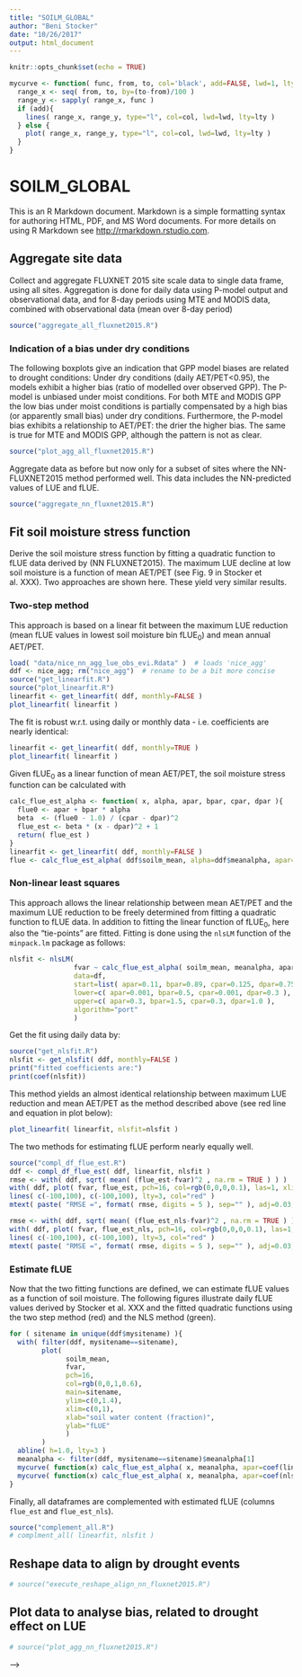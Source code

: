 ```yaml
---
title: "SOILM_GLOBAL"
author: "Beni Stocker"
date: "10/26/2017"
output: html_document
---
```


```r
knitr::opts_chunk$set(echo = TRUE)
```

```r
mycurve <- function( func, from, to, col='black', add=FALSE, lwd=1, lty=1 ){
  range_x <- seq( from, to, by=(to-from)/100 )
  range_y <- sapply( range_x, func )
  if (add){
    lines( range_x, range_y, type="l", col=col, lwd=lwd, lty=lty )
  } else {
    plot( range_x, range_y, type="l", col=col, lwd=lwd, lty=lty )
  }
}

```
# SOILM_GLOBAL

This is an R Markdown document. Markdown is a simple formatting syntax for authoring HTML, PDF, and MS Word documents. For more details on using R Markdown see <http://rmarkdown.rstudio.com>.

## Aggregate site data

Collect and aggregate FLUXNET 2015 site scale data to single data frame, using all sites. Aggregation is done for daily data using P-model output and observational data, and for 8-day periods using MTE and MODIS data, combined with observational data (mean over 8-day period)
```r
source("aggregate_all_fluxnet2015.R")
```

### Indication of a bias under dry conditions
The following boxplots give an indication that GPP model biases are related to drought conditions: Under dry conditions (daily AET/PET<0.95), the models exhibit a higher bias (ratio of modelled over observed GPP). The P-model is unbiased under moist conditions. For both MTE and MODIS GPP the low bias under moist conditions is partially compensated by a high bias (or apparently small bias) under dry conditions. Furthermore, the P-model bias exhibits a relationship to AET/PET: the drier the higher bias. The same is true for MTE and MODIS GPP, although the pattern is not as clear.
```r
source("plot_agg_all_fluxnet2015.R")
```

Aggregate data as before but now only for a subset of sites where the NN-FLUXNET2015 method performed well. This data includes the NN-predicted values of LUE and fLUE.
```r
source("aggregate_nn_fluxnet2015.R")
```

## Fit soil moisture stress function
Derive the soil moisture stress function by fitting a quadratic function to fLUE data derived by (NN FLUXNET2015). The maximum LUE decline at low soil moisture is a function of mean AET/PET (see Fig. 9 in Stocker et al. XXX). Two approaches are shown here. These yield very similar results.

### Two-step method
This approach is based on a linear fit between the maximum LUE reduction (mean fLUE values in lowest soil moisture bin fLUE$_0$) and mean annual AET/PET.
```r
load( "data/nice_nn_agg_lue_obs_evi.Rdata" )  # loads 'nice_agg'
ddf <- nice_agg; rm("nice_agg")  # rename to be a bit more concise
source("get_linearfit.R")
source("plot_linearfit.R")
linearfit <- get_linearfit( ddf, monthly=FALSE )
plot_linearfit( linearfit )
```

The fit is robust w.r.t. using daily or monthly data - i.e. coefficients are nearly identical:
```r
linearfit <- get_linearfit( ddf, monthly=TRUE )
plot_linearfit( linearfit )
```
Given fLUE$_0$ as a linear function of mean AET/PET, the soil moisture stress function can be calculated with 
```r
calc_flue_est_alpha <- function( x, alpha, apar, bpar, cpar, dpar ){
  flue0 <- apar + bpar * alpha
  beta  <- (flue0 - 1.0) / (cpar - dpar)^2
  flue_est <- beta * (x - dpar)^2 + 1
  return( flue_est )
}
linearfit <- get_linearfit( ddf, monthly=FALSE )
flue <- calc_flue_est_alpha( ddf$soilm_mean, alpha=ddf$meanalpha, apar=coef(linearfit$linmod)[1], bpar=coef(linearfit$linmod)[2], cpar=0.125, dpar=0.75 )
```

### Non-linear least squares
This approach allows the linear relationship between mean AET/PET and the maximum LUE reduction to be freely determined from fitting a quadratic function to fLUE data. In addition to fitting the linear function of fLUE$_0$, here also the "tie-points" are fitted. Fitting is done using the `nlsLM` function of the `minpack.lm` package as follows:
```r
nlsfit <- nlsLM( 
                fvar ~ calc_flue_est_alpha( soilm_mean, meanalpha, apar, bpar, cpar, dpar ),
                data=df,
                start=list( apar=0.11, bpar=0.89, cpar=0.125, dpar=0.75 ),
                lower=c( apar=0.001, bpar=0.5, cpar=0.001, dpar=0.3 ),
                upper=c( apar=0.3, bpar=1.5, cpar=0.3, dpar=1.0 ),
                algorithm="port"
                ) 
```
Get the fit using daily data by:
```r
source("get_nlsfit.R")
nlsfit <- get_nlsfit( ddf, monthly=FALSE )
print("fitted coefficients are:")
print(coef(nlsfit))
```
This method yields an almost identical relationship between maximum LUE reduction and mean AET/PET as the method described above (see red line and equation in plot below):
```r
plot_linearfit( linearfit, nlsfit=nlsfit )
```

The two methods for estimating fLUE perform nearly equally well. 

```r
source("compl_df_flue_est.R")
ddf <- compl_df_flue_est( ddf, linearfit, nlsfit )
rmse <- with( ddf, sqrt( mean( (flue_est-fvar)^2 , na.rm = TRUE ) ) )
with( ddf, plot( fvar, flue_est, pch=16, col=rgb(0,0,0,0.1), las=1, xlim=c(-0.5, 2), ylim=c(0.2, 1) ) )
lines( c(-100,100), c(-100,100), lty=3, col="red" )
mtext( paste( "RMSE =", format( rmse, digits = 5 ), sep="" ), adj=0.03, cex=1, line=-2, col="red" )

rmse <- with( ddf, sqrt( mean( (flue_est_nls-fvar)^2 , na.rm = TRUE ) ) )
with( ddf, plot( fvar, flue_est_nls, pch=16, col=rgb(0,0,0,0.1), las=1, xlim=c(-0.5, 2), ylim=c(0.2, 1) ) )
lines( c(-100,100), c(-100,100), lty=3, col="red" )
mtext( paste( "RMSE =", format( rmse, digits = 5 ), sep="" ), adj=0.03, cex=1, line=-2, col="red" )
```

### Estimate fLUE
Now that the two fitting functions are defined, we can estimate fLUE values as a function of soil moisture. The following figures illustrate daily fLUE values derived by Stocker et al. XXX and the fitted quadratic functions using the two step method (red) and the NLS method (green).
```r
for ( sitename in unique(ddf$mysitename) ){
  with( filter(ddf, mysitename==sitename),
        plot(
              soilm_mean, 
              fvar,
              pch=16,
              col=rgb(0,0,1,0.6),
              main=sitename,
              ylim=c(0,1.4),
              xlim=c(0,1),
              xlab="soil water content (fraction)",
              ylab="fLUE"            
              )
        )
  abline( h=1.0, lty=3 )
  meanalpha <- filter(ddf, mysitename==sitename)$meanalpha[1]
  mycurve( function(x) calc_flue_est_alpha( x, meanalpha, apar=coef(linearfit$linmod)[1], bpar=coef(linearfit$linmod)[2], cpar=0.125, dpar=0.75 ), from=0.0, to=1.0, col='red', add=TRUE, lwd=2 )
  mycurve( function(x) calc_flue_est_alpha( x, meanalpha, apar=coef(nlsfit)[[ "apar" ]], bpar=coef(nlsfit)[[ "bpar" ]], cpar=coef(nlsfit)[[ "cpar" ]], dpar=coef(nlsfit)[[ "dpar" ]] ), from=0.0, to=1.0, col='green', add=TRUE, lwd=2 )
}
```

Finally, all dataframes are complemented with estimated fLUE (columns `flue_est` and `flue_est_nls`).
```r
source("complement_all.R")
# complment_all( linearfit, nlsfit )
```

## Reshape data to align by drought events
```r
# source("execute_reshape_align_nn_fluxnet2015.R")
```

## Plot data to analyse bias, related to drought effect on LUE
```r
# source("plot_agg_nn_fluxnet2015.R")
```

<!-- -->

<!-- 1. Define relationship between fLUE_0 and annual mean AET/PET -->
<!-- ```{r flue_0} -->
<!-- source("get_function_fvar_vs_soilm.R") -->
<!-- ``` -->

<!-- 2. Define correction function (function of soil moisture) for each site -->
<!-- ```{r correctionfunction, eval=FALSE} -->
<!-- source("xxx.R") -->
<!-- ``` -->

<!-- 3. Apply function to estimate fLUE -->
<!-- ```{r, eval=FALSE} -->
<!-- source("xxx.R") -->
<!-- ``` -->

<!-- 4. Calculate corrected GPP -->
<!-- ```{r, eval=FALSE} -->
<!-- source("xxx.R") -->
<!-- ``` -->

<!-- ## Align data by drought events (dbt whether necessary -> check ratio vs. fLUE plot) -->

<!-- ## Plot bias versus dryness -->

<!-- ## in R, get IAV (distribution across gridcells) of P-model before and after soil moisture correction, MODIS GPP, MTE GPP, TRENDY models -->

<!-- ### Process TRENDY outputs -->

<!-- 1. Subset years 1982-2015 -->
<!-- Using CDO: -->
<!-- ```{sh} -->
<!-- cdo selyear,1982/2015 CABLE-POP_S2_gpp.nc CABLE-POP_S2_gpp_sub.nc -->
<!-- cdo selyear,1982/2015 CLASS-CTEM_S2_gpp.nc CLASS-CTEM_S2_gpp_sub.nc -->
<!-- cdo selyear,1982/2015 CLM4.5_S2_gpp.nc CLM4.5_S2_gpp_sub.nc -->
<!-- cdo selyear,1982/2015 ISAM_S2_gpp.nc ISAM_S2_gpp_sub.nc -->
<!-- cdo selyear,1982/2015 JSBACH_S2_gpp.nc JSBACH_S2_gpp_sub.nc -->
<!-- cdo selyear,1982/2015 LPJ-GUESS_S2_gpp_fEst_sub.nc LPJ-GUESS_S2_gpp_fEst.nc -->
<!-- cdo selyear,1982/2015 VEGAS_S2_gpp_sub.nc VEGAS_S2_gpp.nc -->
<!-- cdo selyear,1982/2015 VISIT_S2_gpp.nc VISIT_S2_gpp_sub.nc -->
<!-- ``` -->

<!-- Using R for problematic files: -->
<!-- ```{r} -->
<!-- source("selyears_dlem.R") -->
<!-- source("selyears_jules.R") -->
<!-- source("selyears_lpx.R") -->
<!-- source("selyears_orchidee.R") -->
<!-- source("selyears_sdgvm.R") -->
<!-- ``` -->

<!-- Using Ferret for JULES. In Ferret: -->
<!-- ``` -->
<!-- go selyears_jules.jnl -->
<!-- ``` -->

<!-- In Bash: -->
<!-- ```{sh} -->
<!-- cdo chname,GPP_SUB,gpp CRU-NCEP_1p1.update.vn4.6.S2.Annual.gpp_sub.nc tmp.nc -->
<!-- mv tmp.nc CRU-NCEP_1p1.update.vn4.6.S2.Annual.gpp_sub.nc -->

<!-- cdo chname,gpp.monthly,gpp /Users/benjaminstocker/data/trendy/v5/LPJ-GUESS/S2/LPJ-GUESS_S2_gpp_fEst_sub.nc tmp.nc -->
<!-- mv tmp.nc /Users/benjaminstocker/data/trendy/v5/LPJ-GUESS/S2/LPJ-GUESS_S2_gpp_fEst_sub.nc -->
<!-- ``` -->

<!-- 2. Converting to annual totals: -->
<!-- ```{r} -->
<!-- source("get_ann_trendy.R") -->
<!-- ``` -->

<!-- 3. Detrend, and calculate variance and relative variance -->
<!-- ```{r} -->
<!-- source("get_iavtrendy.R") -->
<!-- ``` -->


<!-- ## in R/cdo: plot average relative IAV increase due to soil moisture effect as a function of spatial scale (as in Jung) -->
<!-- ## in R Ahlstroem plot -->

<!-- You can also embed plots, for example: -->

<!-- ```{r pressure, echo=FALSE} -->
<!-- plot(pressure) -->
<!-- ``` -->

<!-- Note that the `echo = FALSE` parameter was added to the code chunk to prevent printing of the R code that generated the plot. --> -->
